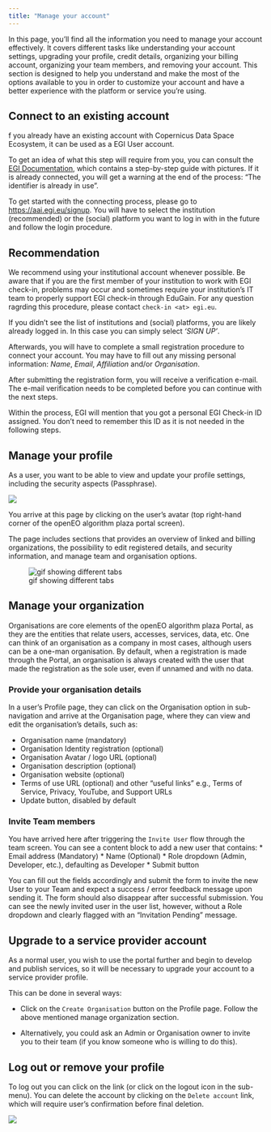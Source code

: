```yaml
---
title: "Manage your account"
---
```


In this page, you'll find all the information you need to manage your account effectively. It covers different tasks like understanding your account settings, upgrading your profile, credit details, organizing your billing account, organizing your team members, and removing your account. This section is designed to help you understand and make the most of the options available to you in order to customize your account and have a better experience with the platform or service you're using.



## Connect to an existing account

f you already have an existing account with Copernicus Data Space Ecosystem, it can be used as a EGI User account.

To get an idea of ​​what this step will require from you,
you can consult the [EGI Documentation](https://docs.egi.eu/documentation/333/users/check-in/signup/){target="_blank"}, which contains a step-by-step guide with pictures. If it is already connected, you will get a warning at the end of the process: "The identifier is already in use".
 
To get started with the connecting process, please go to <https://aai.egi.eu/signup>. You will have to select the
institution (recommended) or the (social) platform you want to log in with in the future and follow the login procedure.

::: {.callout-tip collapse="true"} 

# Recommendation

We recommend using your institutional account whenever possible. Be aware that if you are the first member of your institution to work with EGI check-in, problems may occur and sometimes require your institution's IT team to properly support EGI check-in through EduGain. For any question ragrding this procedure, please contact `check-in <at> egi.eu`.

:::

If you didn't see the list of institutions and (social) platforms, you are likely already logged in.
In this case you can simply select *'SIGN UP'*.

Afterwards, you will have to complete a small registration procedure to connect your account. You may have to fill out any missing personal information: *Name*, *Email*, *Affiliation* and/or *Organisation*.

After submitting the registration form, you will receive a verification e-mail.
The e-mail verification needs to be completed before you can continue with the next steps.

::: {.callout-note} 

Within the process, EGI will mention that you got a personal EGI Check-in ID assigned.
You don't need to remember this ID as it is not needed in the following steps.

:::

## Manage your profile

As a user, you want to be able to view and update your profile settings, including the security aspects (Passphrase).

![](/Applications/_images/ManageAccount.PNG)

You arrive at this page by clicking on the user's avatar (top right-hand corner of the openEO algorithm plaza portal screen). 

The page includes sections that provides an overview of linked and billing organizations, the possibility to edit registered details, and security information, and manage team and organisation options. 

![gif showing different tabs]()

## Manage your organization

Organisations are core elements of the openEO algorithm plaza Portal, as they are the entities that relate users, accesses, services, data, etc. 
One can think of an organisation as a company in most cases, although users can be a one-man organisation.
By default, when a registration is made through the Portal, an organisation is always created with the user that made the registration as the sole user, even if unnamed and with no data.

### Provide your organisation details

In a user’s Profile page, they can click on the Organisation option in sub-navigation and arrive at the Organisation page, where they can view and edit the organisation's details, such as:

* Organisation name (mandatory)
* Organisation Identity registration (optional)
* Organisation Avatar / logo URL (optional)
* Organisation description (optional)
* Organisation website (optional)
* Terms of use URL (optional) and other “useful links” e.g., Terms of Service, Privacy, YouTube, and Support URLs
* Update button, disabled by default

### Invite Team members

You have arrived here after triggering the ```Invite User``` flow through the team screen. You can see a content block to add a new user that contains:
* Email address (Mandatory)
* Name (Optional)
* Role dropdown (Admin, Developer, etc.), defaulting as Developer
* Submit button

You can fill out the fields accordingly and submit the form to invite the new User to your Team and expect a success / error feedback message upon sending it. The form should also disappear after successful submission.
You can see the newly invited user in the user list, however, without a Role dropdown and clearly flagged with an “Invitation Pending” message.

## Upgrade to a service provider account

As a normal user, you wish to use the portal further and begin to develop and publish services, so it will be necessary to upgrade your account to a service provider profile.

This can be done in several ways:
  
* Click on the ```Create Organisation``` button on the Profile page. Follow the above mentioned manage organization section.
   
* Alternatively, you could ask an Admin or Organisation owner to invite you to their team (if you know someone who is willing to do this).

## Log out or remove your profile

To log out you can click on the link (or click on the logout icon in the sub-menu).
You can delete the account by clicking on the ```Delete account``` link, which will require user's confirmation before final deletion.

![](/Applications/_images/Delete.gif)

